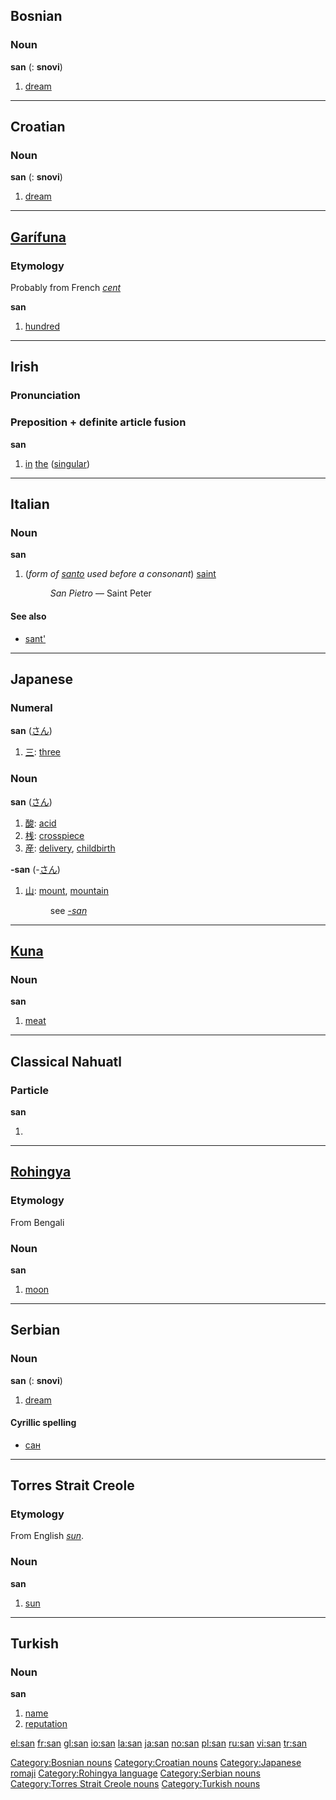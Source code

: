 {{see|San|şan}}

==Bosnian==

===Noun===
'''san''' {{m}} {{s}} ({{p}}: '''snovi''')
#[[dream]]

[[Category:Bosnian nouns]]


----

==Croatian==

===Noun===
'''san''' {{m}} {{s}} ({{p}}: '''snovi''')
#[[dream]]

[[Category:Croatian nouns]]


----

==[[Garífuna]]==

===Etymology===
Probably from French ''[[cent#French|cent]]''

'''san'''

# [[hundred]]

----

==Irish==
===Pronunciation===
{{IPA|[sən]}}

===Preposition + definite article fusion===
'''san'''
#[[in]] [[the]] ([[singular]])

----

==Italian==

===Noun===
'''san'''

#(''form of [[santo]] used before a consonant'') [[saint]]
#:''San Pietro'' &mdash; Saint Peter

====See also====
*[[sant']]

----

==Japanese==
===Numeral===
'''san''' ([[さん]])
#[[三]]: [[three]]

===Noun===
'''san''' ([[さん]])
#[[酸]]: [[acid]]
#[[桟]]: [[crosspiece]]
#[[産]]: [[delivery]], [[childbirth]]

[[Category:Japanese romaji]]

'''-san''' (-[[さん]])
#[[山]]: [[mount]], [[mountain]]
#:see ''[[-san]]''

----

==[[Kuna]]==

===Noun===
'''san'''

# [[meat]]

----
==Classical Nahuatl==
===Particle===
'''san'''

# {{alternative spelling of|zan}}

----

==[[Rohingya]]==

===Etymology===
From Bengali

===Noun===
'''san'''

# [[moon]]

[[Category:Rohingya language]]

----

==Serbian==

===Noun===
'''san''' {{m}} {{s}} ({{p}}: '''snovi''')
#[[dream]]

====Cyrillic spelling====
*[[сан#Serbian|сан]]

[[Category:Serbian nouns]]

----
==Torres Strait Creole==
===Etymology===
From English ''[[sun]]''.
===Noun===
'''san'''

# [[sun]]
[[Category:Torres Strait Creole nouns]]
----

==Turkish==
===Noun===
'''san'''
#[[name]]
#[[reputation]]

[[Category:Turkish nouns]]

[[el:san]]
[[fr:san]]
[[gl:san]]
[[io:san]]
[[la:san]]
[[ja:san]]
[[no:san]]
[[pl:san]]
[[ru:san]]
[[vi:san]]
[[tr:san]]